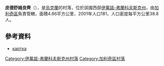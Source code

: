 {{coord|49|15|43|N|24|48|7|E|scale:30000|display=title}}

'''皮德舒姆良齊'''（{{lang-uk|Підшумлянці}}），是[[烏克蘭|烏克蘭]]的村落，位於該國西部[[伊萬諾-弗蘭科夫斯克州|伊萬諾-弗蘭科夫斯克州]]，由[[加利奇區_(烏克蘭)|加利奇區]]負責管轄，面積4.66平方公里，2001年人口181，人口密度每平方公里38.8人。

==參考資料==
* [http://gska2.rada.gov.ua/pls/z7502/A005?rdat1=08.02.2009&rf7571=13390 картка]{{Dead link|date=2018年6月 |bot=InternetArchiveBot |fix-attempted=no }}

{{DEFAULTSORT:Підшумлянці}}
[[Category:伊萬諾-弗蘭科夫斯克州村落|Category:伊萬諾-弗蘭科夫斯克州村落]]
[[Category:加利奇區村落|Category:加利奇區村落]]


{{IvanoFrankivsk-geo-stub}}